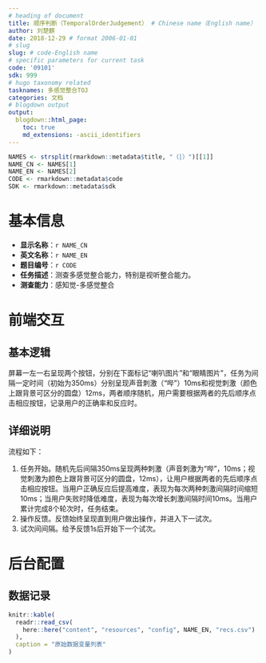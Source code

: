 ```yaml
---
# heading of document
title: 顺序判断（TemporalOrderJudgement） # Chinese name（English name）
author: 刘楚麒
date: 2018-12-29 # format 2006-01-01
# slug
slug: # code-English name
# specific parameters for current task
code: '09101'
sdk: 999
# hugo taxonomy related
tasknames: 多感觉整合TOJ
categories: 文档
# blogdown output
output:
  blogdown::html_page:
    toc: true
    md_extensions: -ascii_identifiers
---
```


```r
NAMES <- strsplit(rmarkdown::metadata$title, "（|）")[[1]]
NAME_CN <- NAMES[1]
NAME_EN <- NAMES[2]
CODE <- rmarkdown::metadata$code
SDK <- rmarkdown::metadata$sdk
```

# 基本信息

* **显示名称**：`r NAME_CN`
* **英文名称**：`r NAME_EN`
* **题目编号**：`r CODE`
* **任务描述**：测查多感觉整合能力，特别是视听整合能力。
* **测查能力**：感知觉-多感觉整合

# 前端交互

## 基本逻辑

屏幕一左一右呈现两个按钮，分别在下面标记“喇叭图片”和“眼睛图片”，任务为间隔一定时间（初始为350ms）分别呈现声音刺激（“哔”）10ms和视觉刺激（颜色上跟背景可区分的圆盘）12ms，两者顺序随机，用户需要根据两者的先后顺序点击相应按钮，记录用户的正确率和反应时。

## 详细说明

流程如下：

1. 任务开始。随机先后间隔350ms呈现两种刺激（声音刺激为“哔”，10ms；视觉刺激为颜色上跟背景可区分的圆盘，12ms），让用户根据两者的先后顺序点击相应按钮。当用户正确反应后提高难度，表现为每次两种刺激间隔时间缩短10ms；当用户失败时降低难度，表现为每次增长刺激间隔时间10ms。当用户累计完成8个轮次时，任务结束。
1. 操作反馈。反馈始终呈现直到用户做出操作，并进入下一试次。
1. 试次间间隔。给予反馈1s后开始下一个试次。

# 后台配置

## 数据记录

```r
knitr::kable(
  readr::read_csv(
    here::here("content", "resources", "config", NAME_EN, "recs.csv")
  ),
  caption = "原始数据变量列表"
)
```
